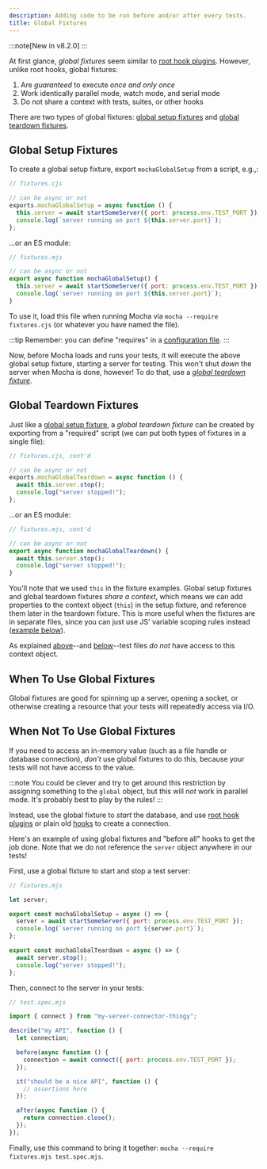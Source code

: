 ```yaml
---
description: Adding code to be run before and/or after every tests.
title: Global Fixtures
---
```


:::note[New in v8.2.0]
:::

At first glance, _global fixtures_ seem similar to [root hook plugins](./root-hook-plugins).
However, unlike root hooks, global fixtures:

1. Are _guaranteed_ to execute _once and only once_
1. Work identically parallel mode, watch mode, and serial mode
1. Do not share a context with tests, suites, or other hooks

There are two types of global fixtures: [global setup fixtures](#global-setup-fixtures) and [global teardown fixtures](#global-teardown-fixtures).

## Global Setup Fixtures

To create a global setup fixture, export `mochaGlobalSetup` from a script, e.g.,:

```js
// fixtures.cjs

// can be async or not
exports.mochaGlobalSetup = async function () {
  this.server = await startSomeServer({ port: process.env.TEST_PORT });
  console.log(`server running on port ${this.server.port}`);
};
```

...or an ES module:

```js
// fixtures.mjs

// can be async or not
export async function mochaGlobalSetup() {
  this.server = await startSomeServer({ port: process.env.TEST_PORT });
  console.log(`server running on port ${this.server.port}`);
}
```

To use it, load this file when running Mocha via `mocha --require fixtures.cjs` (or whatever you have named the file).

:::tip
Remember: you can define "requires" in a [configuration file](/next/running/configuring).
:::

Now, before Mocha loads and runs your tests, it will execute the above global setup fixture, starting a server for testing.
This won't shut _down_ the server when Mocha is done, however!
To do that, use a _[global teardown fixture](#global-teardown-fixtures)_.

## Global Teardown Fixtures

Just like a [global setup fixture](#global-setup-fixtures), a _global teardown fixture_ can be created by exporting from a "required" script (we can put both types of fixtures in a single file):

```js
// fixtures.cjs, cont'd

// can be async or not
exports.mochaGlobalTeardown = async function () {
  await this.server.stop();
  console.log("server stopped!");
};
```

...or an ES module:

```js
// fixtures.mjs, cont'd

// can be async or not
export async function mochaGlobalTeardown() {
  await this.server.stop();
  console.log("server stopped!");
}
```

You'll note that we used `this` in the fixture examples.
Global setup fixtures and global teardown fixtures _share a context_, which means we can add properties to the context object (`this`) in the setup fixture, and reference them later in the teardown fixture.
This is more useful when the fixtures are in separate files, since you can just use JS' variable scoping rules instead ([example below](#when-not-to-use-global-fixtures)).

As explained [above](#_top)--and [below](#when-not-to-use-global-fixtures)--test files _do not_ have access to this context object.

## When To Use Global Fixtures

Global fixtures are good for spinning up a server, opening a socket, or otherwise creating a resource that your tests will repeatedly access via I/O.

## When Not To Use Global Fixtures

If you need to access an in-memory value (such as a file handle or database connection), _don't_ use global fixtures to do this, because your tests will not have access to the value.

:::note
You could be clever and try to get around this restriction by assigning something to the `global` object, but this will _not_ work in parallel mode.
It's probably best to play by the rules!
:::

Instead, use the global fixture to _start_ the database, and use [root hook plugins](./root-hook-plugins) or plain old [hooks](./hooks) to create a connection.

Here's an example of using global fixtures and "before all" hooks to get the job done.
Note that we do not reference the `server` object anywhere in our tests!

First, use a global fixture to start and stop a test server:

```js
// fixtures.mjs

let server;

export const mochaGlobalSetup = async () => {
  server = await startSomeServer({ port: process.env.TEST_PORT });
  console.log(`server running on port ${server.port}`);
};

export const mochaGlobalTeardown = async () => {
  await server.stop();
  console.log("server stopped!");
};
```

Then, connect to the server in your tests:

```js
// test.spec.mjs

import { connect } from "my-server-connector-thingy";

describe("my API", function () {
  let connection;

  before(async function () {
    connection = await connect({ port: process.env.TEST_PORT });
  });

  it("should be a nice API", function () {
    // assertions here
  });

  after(async function () {
    return connection.close();
  });
});
```

Finally, use this command to bring it together: `mocha --require fixtures.mjs test.spec.mjs`.
